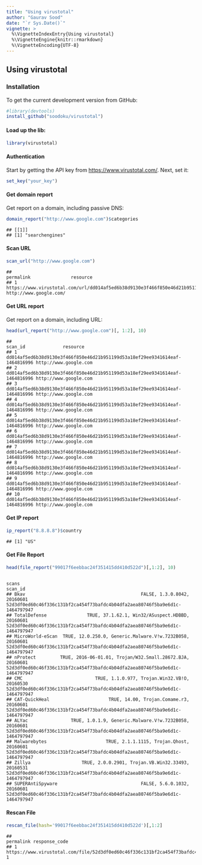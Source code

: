 ```yaml
---
title: "Using virustotal"
author: "Gaurav Sood"
date: "`r Sys.Date()`"
vignette: >
  %\VignetteIndexEntry{Using virustotal}
  %\VignetteEngine{knitr::rmarkdown}
  %\VignetteEncoding{UTF-8}
---
```


## Using virustotal

### Installation

To get the current development version from GitHub:

```r
#library(devtools)
install_github("soodoku/virustotal")
```

#### Load up the lib:

```r
library(virustotal)
```

#### Authentication

Start by getting the API key from [https://www.virustotal.com/](https://www.virustotal.com/). Next, set it:

```r
set_key("your_key")
```

#### Get domain report

Get report on a domain, including passive DNS:

```r
domain_report("http://www.google.com")$categories
```
```
## [[1]]
## [1] "searchengines"
```
#### Scan URL 

```r
scan_url("http://www.google.com")
```

```
##                                                                                                             permalink               resource
## 1 https://www.virustotal.com/url/dd014af5ed6b38d9130e3f466f850e46d21b951199d53a18ef29ee9341614eaf/analysis/1464817664/ http://www.google.com/
```

#### Get URL report

Get report on a domain, including URL:

```r
head(url_report("http://www.google.com")[, 1:2], 10)
```
```
##                                                                        scan_id              resource
## 1  dd014af5ed6b38d9130e3f466f850e46d21b951199d53a18ef29ee9341614eaf-1464816996 http://www.google.com
## 2  dd014af5ed6b38d9130e3f466f850e46d21b951199d53a18ef29ee9341614eaf-1464816996 http://www.google.com
## 3  dd014af5ed6b38d9130e3f466f850e46d21b951199d53a18ef29ee9341614eaf-1464816996 http://www.google.com
## 4  dd014af5ed6b38d9130e3f466f850e46d21b951199d53a18ef29ee9341614eaf-1464816996 http://www.google.com
## 5  dd014af5ed6b38d9130e3f466f850e46d21b951199d53a18ef29ee9341614eaf-1464816996 http://www.google.com
## 6  dd014af5ed6b38d9130e3f466f850e46d21b951199d53a18ef29ee9341614eaf-1464816996 http://www.google.com
## 7  dd014af5ed6b38d9130e3f466f850e46d21b951199d53a18ef29ee9341614eaf-1464816996 http://www.google.com
## 8  dd014af5ed6b38d9130e3f466f850e46d21b951199d53a18ef29ee9341614eaf-1464816996 http://www.google.com
## 9  dd014af5ed6b38d9130e3f466f850e46d21b951199d53a18ef29ee9341614eaf-1464816996 http://www.google.com
## 10 dd014af5ed6b38d9130e3f466f850e46d21b951199d53a18ef29ee9341614eaf-1464816996 http://www.google.com
```
#### Get IP report

```r
ip_report("8.8.8.8")$country
```
```
## [1] "US"
```

#### Get File Report

```r
head(file_report("99017f6eebbac24f351415dd410d522d")[,1:2], 10)
```

```
                                                                    scans                                                                     scan_id
## Bkav                                           FALSE, 1.3.0.8042, 20160601 52d3df0ed60c46f336c131bf2ca454f73bafdc4b04dfa2aea80746f5ba9e6d1c-1464797947
## TotalDefense               TRUE, 37.1.62.1, Win32/ASuspect.HDBBD, 20160601 52d3df0ed60c46f336c131bf2ca454f73bafdc4b04dfa2aea80746f5ba9e6d1c-1464797947
## MicroWorld-eScan  TRUE, 12.0.250.0, Generic.Malware.V!w.7232B058, 20160601 52d3df0ed60c46f336c131bf2ca454f73bafdc4b04dfa2aea80746f5ba9e6d1c-1464797947
## nProtect         TRUE, 2016-06-01.01, Trojan/W32.Small.28672.BJA, 20160601 52d3df0ed60c46f336c131bf2ca454f73bafdc4b04dfa2aea80746f5ba9e6d1c-1464797947
## CMC                           TRUE, 1.1.0.977, Trojan.Win32.VB!O, 20160530 52d3df0ed60c46f336c131bf2ca454f73bafdc4b04dfa2aea80746f5ba9e6d1c-1464797947
## CAT-QuickHeal                      TRUE, 14.00, Trojan.Comame.r3, 20160601 52d3df0ed60c46f336c131bf2ca454f73bafdc4b04dfa2aea80746f5ba9e6d1c-1464797947
## ALYac                TRUE, 1.0.1.9, Generic.Malware.V!w.7232B058, 20160601 52d3df0ed60c46f336c131bf2ca454f73bafdc4b04dfa2aea80746f5ba9e6d1c-1464797947
## Malwarebytes                      TRUE, 2.1.1.1115, Trojan.Qhost, 20160601 52d3df0ed60c46f336c131bf2ca454f73bafdc4b04dfa2aea80746f5ba9e6d1c-1464797947
## Zillya                   TRUE, 2.0.0.2901, Trojan.VB.Win32.33493, 20160531 52d3df0ed60c46f336c131bf2ca454f73bafdc4b04dfa2aea80746f5ba9e6d1c-1464797947
## SUPERAntiSpyware                               FALSE, 5.6.0.1032, 20160601 52d3df0ed60c46f336c131bf2ca454f73bafdc4b04dfa2aea80746f5ba9e6d1c-1464797947
```

#### Rescan File

```r
rescan_file(hash='99017f6eebbac24f351415dd410d522d')[,1:2]
```

```
##                                                                                                               permalink response_code
## 1 https://www.virustotal.com/file/52d3df0ed60c46f336c131bf2ca454f73bafdc4b04dfa2aea80746f5ba9e6d1c/analysis/1464817836/             1
```

